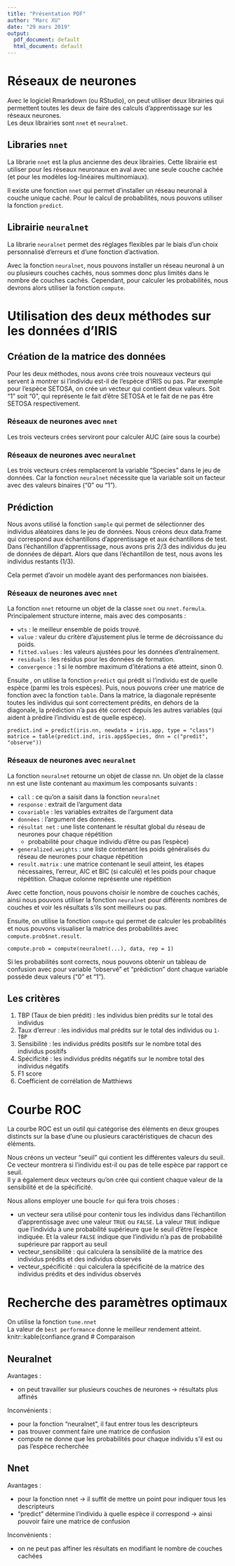 ```yaml
---
title: "Présentation PDF"
author: "Marc XU"
date: "29 mars 2019"
output:
  pdf_document: default
  html_document: default
---
```


# Réseaux de neurones

Avec le logiciel Rmarkdown (ou RStudio), on peut utiliser deux librairies qui permettent toutes les deux de faire des calculs d'apprentissage sur les réseaux neurones.  
Les deux librairies sont `nnet` et `neuralnet`.  

## Libraries `nnet`

La librarie `nnet` est la plus ancienne des deux librairies. Cette librairie est utiliser pour les réseaux neuronaux en aval avec une seule couche cachée (et pour les modèles log-linéaires multinomiaux).  

Il existe une fonction `nnet` qui permet d'installer un réseau neuronal à couche unique caché. Pour le calcul de probabilités, nous pouvons utiliser la fonction `predict`.  

## Librairie `neuralnet`  

La librarie `neuralnet` permet des réglages flexibles par le biais d'un choix personnalisé d'erreurs et d'une fonction d'activation.  

Avec la fonction `neuralnet`, nous pouvons installer un réseau neuronal à un ou plusieurs couches cachés, nous sommes donc plus limités dans le nombre de couches cachés. Cependant, pour calculer les probabilités, nous devrons alors utiliser la fonction `compute`.  

# Utilisation des deux méthodes sur les données d'IRIS

## Création de la matrice des données

Pour les deux méthodes, nous avons crée trois nouveaux vecteurs qui servent à montrer si l'individu est-il de l'espèce d'IRIS ou pas. Par exemple pour l'espèce SETOSA, on crée un vecteur qui contient deux valeurs. Soit "1" soit "0", qui représente le fait d'être SETOSA et le fait de ne pas être SETOSA respectivement.  

### Réseaux de neurones avec `nnet`  

Les trois vecteurs crées serviront pour calculer AUC (aire sous la courbe)  

### Réseaux de neurones avec `neuralnet`  

Les trois vecteurs crées remplaceront la variable "Species" dans le jeu de données. Car la fonction `neuralnet` nécessite que la variable soit un facteur avec des valeurs binaires ("0" ou "1").  

## Prédiction

Nous avons utilisé la fonction `sample` qui permet de sélectionner des individus aléatoires dans le jeu de données. Nous créons deux data.frame qui correspond aux échantillons d'apprentissage et aux échantillons de test. Dans l'échantillon d'apprentissage, nous avons pris 2/3 des individus du jeu de données de départ. Alors que dans l'échantillon de test, nous avons les individus restants (1/3).  

Cela permet d'avoir un modèle ayant des performances non biaisées.  

### Réseaux de neurones avec `nnet`

La fonction `nnet` retourne un objet de la classe `nnet` ou `nnet.formula`. Principalement structure interne, mais avec des composants :  

  - `wts` : le meilleur ensemble de poids trouvé.  
  - `value` : valeur du critère d'ajustement plus le terme de décroissance du poids.  
  - `fitted.values` : les valeurs ajustées pour les données d'entraînement.  
  - `residuals` : les résidus pour les données de formation.  
  - `convergence` : 1 si le nombre maximum d'itérations a été atteint, sinon 0.  

Ensuite , on utilise la fonction `predict` qui prédit si l'individu est de quelle espèce (parmi les trois espèces). Puis, nous pouvons créer une matrice de fonction avec la fonction `table`. Dans la matrice, la diagonale représente toutes les individus qui sont correctement prédits, en dehors de la diagonale, la prédiction n'a pas été correct depuis les autres variables (qui aident à prédire l'individu est de quelle espèce).  

`predict.ind = predict(iris.nn, newdata = iris.app, type = "class")`  
`matrice = table(predict.ind, iris.app$Species, dnn = c("predit", "observe"))`  

### Réseaux de neurones avec `neuralnet`

La fonction `neuralnet` retourne un objet de classe nn. Un objet de la classe nn est une liste contenant au maximum les composants suivants :  

  - `call` : ce qu'on a saisit dans la fonction `neuralnet`  
  - `response` : extrait de l'argument data  
  - `covariable` : les variables extraites de l'argument data  
  - `données` : l'argument des données.  
  - `résultat net` : une liste contenant le résultat global du réseau de neurones pour chaque répétition
    - probabilité pour chaque individu d'être ou pas l'espèce)  
  - `generalized.weights` : une liste contenant les poids généralisés du réseau de neurones pour chaque répétition  
  - `result.matrix` : une matrice contenant le seuil atteint, les étapes nécessaires, l'erreur, AIC et BIC (si calculé) et les poids pour chaque répétition. Chaque colonne représente une répétition  

Avec cette fonction, nous pouvons choisir le nombre de couches cachés, ainsi nous pouvons utiliser la fonction `neuralnet` pour différents nombres de couches et voir les résultats s'ils sont meilleurs ou pas.  

Ensuite, on utilise la fonction `compute` qui permet de calculer les probabilités et nous pouvons visualiser la matrice des probabilités avec `compute.prob$net.result`.  

`compute.prob = compute(neuralnet(...), data, rep = 1)`  

Si les probabilités sont corrects, nous pouvons obtenir un tableau de confusion avec pour variable "observé" et "prédiction" dont chaque variable possède deux valeurs ("0" et "1").  

## Les critères

  1. TBP (Taux de bien prédit) : les individus bien prédits sur le total des individus  
  2. Taux d'erreur :  les individus mal prédits sur le total des individus ou `1-TBP`  
  3. Sensibilité : les individus prédits positifs sur le nombre total des individus positifs  
  4. Spécificité : les individus prédits négatifs sur le nombre total des individus négatifs  
  5. F1 score  
  6. Coefficient de corrélation de Matthiews  
  
# Courbe ROC

La courbe ROC est un outil qui catégorise des éléments en deux groupes distincts sur la base d'une ou plusieurs caractéristiques de chacun des éléments.  

Nous créons un vecteur "seuil" qui contient les différentes valeurs du seuil. Ce vecteur montrera si l'individu est-il ou pas de telle espèce par rapport ce seuil.  
Il y a également deux vecteurs qu'on crée qui contient chaque valeur de la sensibilité et de la spécificité.  

Nous allons employer une boucle `for` qui fera trois choses :  

  - un vecteur sera utilisé pour contenir tous les individus dans l'échantillon d'apprentissage avec une valeur `TRUE` ou `FALSE`. La valeur `TRUE` indique que l'individu à une probabilité supérieure que le seuil d'être l'espèce indiquée. Et la valeur `FALSE` indique que l'individu n'a pas de probabilité supérieure par rapport au seuil  
  - vecteur_sensibilité : qui calculera la sensibilité de la matrice des individus prédits et des individus observés  
  - vecteur_spécificité : qui calculera la spécificité de la matrice des individus prédits et des individus observés  
  
# Recherche des paramètres optimaux

On utilise la fonction `tune.nnet`  
La valeur de `best performance` donne le meilleur rendement atteint.
knitr::kable(confiance.grand
# Comparaison  

## Neuralnet  

Avantages :  

  - on peut travailler sur plusieurs couches de neurones -> résultats plus affinés  

Inconvénients :  

  - pour la fonction "neuralnet", il faut entrer tous les descripteurs  
  - pas trouver comment faire une matrice de confusion  
  - compute ne donne que les probabilités pour chaque individu s'il est ou pas l'espèce recherchée  
  
## Nnet  

Avantages :  

  - pour la fonction nnet -> il suffit de mettre un point pour indiquer tous les descripteurs  
  - "predict" détermine l'individu à quelle espèce il correspond -> ainsi pouvoir faire une matrice de confusion  

Inconvénients :  

  - on ne peut pas affiner les résultats en modifiant le nombre de couches cachées  
